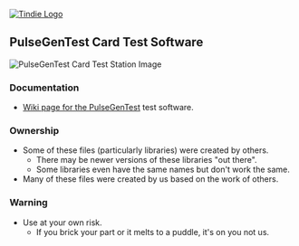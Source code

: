 
<a href="https://www.tindie.com/products/land_boards/coax-tester-fast-edge-pulse-gen-50-or-75-ohm/" ><img src="http://land-boards.com/blwiki/images/e/eb/Tindie-larges-v2.png" alt="Tindie Logo"></img></a>

== PulseGenTest Card Test Software ==

<img src="http://land-boards.com/blwiki/images/8/8b/PulseGenX1-CCA.JPG" alt="PulseGenTest Card Test Station Image"></img>

=== Documentation ===

*[http://land-boards.com/wiki/index.php?title=PulseGenTest Wiki page for the PulseGenTest] test software.

=== Ownership ===

* Some of these files (particularly libraries) were created by others.
** There may be newer versions of these libraries "out there".
** Some libraries even have the same names but don't work the same.
* Many of these files were created by us based on the work of others.

=== Warning ===

* Use at your own risk.
** If you brick your part or it melts to a puddle, it's on you not us.
